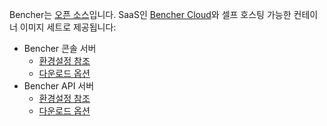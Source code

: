 Bencher는 [오픈 소스][github bencher]입니다.
SaaS인 [Bencher Cloud][bencher cloud]와
셀프 호스팅 가능한 컨테이너 이미지 세트로 제공됩니다:

- Bencher 콘솔 서버
  - [환경설정 참조](/ko/docs/reference/console-config/)
  - [다운로드 옵션](/download/#console-server)
- Bencher API 서버
  - [환경설정 참조](/ko/docs/reference/server-config/)
  - [다운로드 옵션](/download/#api-server)

[github bencher]: https://github.com/bencherdev/bencher
[bencher cloud]: https://bencher.dev